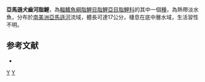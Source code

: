 {{Speciesbox 
| taxon = Cynopotamus amazonum
| status = NE
| status_system = IUCN3.1
| authority =  [[Günther|Günther]], 1868
| synonyms = *''Anacyrtus amazonum''<br /><small>Günther, 1868</small>
*''Cynopotamus amazonus''<br /><small>Günther, 1868</small>
*''Anacrytus limaesquamis''<br /><small>Cope, 1878</small>
}}
'''亞馬遜犬齒河脂鯉'''，為[[輻鰭魚綱|輻鰭魚綱]][[脂鯉目|脂鯉目]][[脂鯉亞目|脂鯉亞目]][[脂鯉科|脂鯉科]]的其中一個[[種|種]]，為熱帶淡水魚，分布於[[南美洲|南美洲]][[亞馬遜河|亞馬遜河]]流域，體長可達17公分，棲息在底中層水域，生活習性不明。

==参考文献==
{{refbegin}}
*{{FishBase_species|genus=Cynopotamus|species=amazonum|year=2013|month=11}}
{{refend}}

{{Taxonbar|from=Q5523409}}

[[Category:犬齒河脂鯉屬|Y]]
[[Category:1868年描述的鱼类|Y]]


{{魚類小作品}}